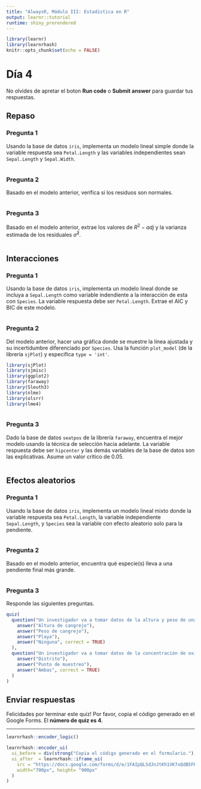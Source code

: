 ```yaml
---
title: "AlwaysR, Módulo III: Estadística en R"
output: learnr::tutorial
runtime: shiny_prerendered
---
```


```r
library(learnr)
library(learnrhash)
knitr::opts_chunk$set(echo = FALSE)
```

# Día 4

No olvides de apretar el boton **Run code** o **Submit answer** para guardar tus respuestas.

## Repaso

### Pregunta 1 

Usando la base de datos `iris`, implementa un modelo lineal simple donde la variable respuesta sea `Petal.Length` y las variables independientes sean `Sepal.Length` y `Sepal.Width`.

```r

```

### Pregunta 2

Basado en el modelo anterior, verifica si los residuos son normales.

```r

```

### Pregunta 3

Basado en el modelo anterior, extrae los valores de $R^2-adj$ y la varianza estimada de los residuales $\hat{\sigma}^2$.

```r

```

## Interacciones

### Pregunta 1 

Usando la base de datos `iris`, implementa un modelo lineal donde se incluya a `Sepal.Length` como variable indendiente a la interacción de esta con `Species`. La variable respuesta debe ser `Petal.Length`. Extrae el AIC y BIC de este modelo.

```r

```

### Pregunta 2 

Del modelo anterior, hacer una gráfica donde se muestre la línea ajustada y su incertidumbre diferenciado por `Species`. Usa la función `plot_model` (de la librería `sjPlot`) y especifica `type = 'int'`.

```r
library(sjPlot)
library(sjmisc)
library(ggplot2)
library(faraway)
library(Sleuth3)
library(nlme)
library(olsrr)
library(lme4)
```

```r

```

### Pregunta 3 

Dado la base de datos `seatpos` de la librería `faraway`, encuentra el mejor modelo usando la técnica de selección hacia adelante. La variable respuesta debe ser `hipcenter` y las demás variables de la base de datos son las explicativas. Asume un valor crítico de 0.05.

```r

```

## Efectos aleatorios

### Pregunta 1 

Usando la base de datos `iris`, implementa un modelo lineal mixto donde la variable respuesta sea `Petal.Length`, la variable independiente `Sepal.Length`, y `Species` sea la variable con efecto aleatorio solo para la pendiente.

```r

```

### Pregunta 2

Basado en el modelo anterior, encuentra qué especie(s) lleva a una pendiente final más grande.

```r

```

### Pregunta 3

Responde las siguientes preguntas.

```r
quiz(
  question("Un investigador va a tomar datos de la altura y peso de una especie de cangrejo a tres playas de México. ¿Qué variable puede ser incorporada como un efecto aleatorio en un modelo lineal?",
    answer("Altura de cangrejo"),
    answer("Peso de cangrejo"),
    answer("Playa"),
    answer("Ninguna", correct = TRUE)
  ),
  question("Un investigador va a tomar datos de la concentración de oxígeno y plomo en el ambiente en 20 distritos de la Ciudad de México. Dentro de cada distrito establece 10 puntos de muestreo y en cada uno de estos toma cinco muestras. ¿Qué variable(s) puede ser incorporada como un efecto aleatorio en un modelo lineal?",
    answer("Distrito"),
    answer("Punto de muestreo"),
    answer("Ambas", correct = TRUE)
  )
)
```

## Enviar respuestas

Felicidades por terminar este quiz! Por favor, copia el código generado en el Google Forms. El **número de quiz es 4**.

---

```r
learnrhash::encoder_logic()
```


```r
learnrhash::encoder_ui(
  ui_before = div(strong("Copia el código generado en el formulario."), br(), br()),
  ui_after  = learnrhash::iframe_ui(
    src = "https://docs.google.com/forms/d/e/1FAIpQLSdJnJtKh1VK7xQdB5FKscRhn7gxz2R0jxRBLdWvLBHTnk70CA/viewform",
    width="700px", height= "900px"
  )
)
```
